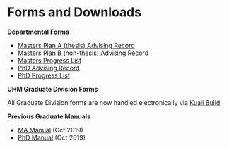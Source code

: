# Forms and Downloads {#forms}

**Departmental Forms**

- [Masters Plan A (thesis) Advising Record](docs/MA_PlanA_advising.pdf)
- [Masters Plan B (non-thesis) Advising Record](docs/MA_PlanB_advising.pdf)
- [Masters Progress List](docs/MA_progress_list.pdf)
- [PhD Advising Record](docs/PhD_advising.pdf)
- [PhD Progress List](docs/PhD_progress_list.pdf)

**UHM Graduate Division Forms**

All Graduate Division forms are now handled electronically via [Kuali Build](https://manoa.hawaii.edu/graduate/kuali-build-forms/).


**Previous Graduate Manuals**

- [MA Manual](docs/MA-Manual-FINAL-October-2019.pdf) (Oct 2019)
- [PhD Manual](docs/PhD-Manual-FINAL-October-2019) (Oct 2019)

